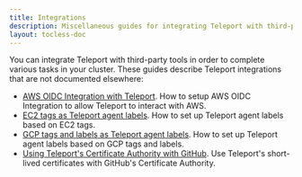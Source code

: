 ```yaml
---
title: Integrations
description: Miscellaneous guides for integrating Teleport with third-party tools.
layout: tocless-doc
---
```


You can integrate Teleport with third-party tools in order to complete various
tasks in your cluster. These guides describe Teleport integrations that are not
documented elsewhere:

  - [AWS OIDC Integration with Teleport](awsoidc-integration.mdx). How
    to setup AWS OIDC Integration to allow Teleport to interact with AWS.
  - [EC2 tags as Teleport agent labels](ec2-tags.mdx). How to set up
    Teleport agent labels based on EC2 tags.
  - [GCP tags and labels as Teleport agent labels](gcp-tags.mdx). How
    to set up Teleport agent labels based on GCP tags and labels.
  - [Using Teleport's Certificate Authority with
    GitHub](ssh-key-extensions.mdx). Use Teleport's short-lived
    certificates with GitHub's Certificate Authority.

